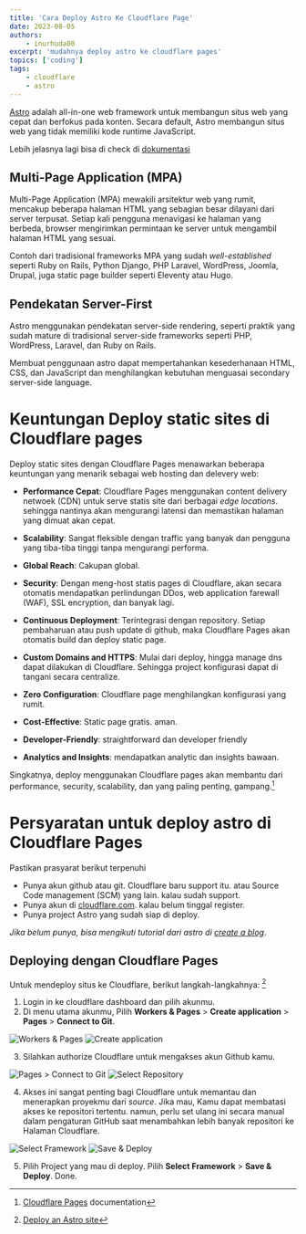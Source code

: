 ```yaml
---
title: 'Cara Deploy Astro Ke Cloudflare Page'
date: 2023-08-05
authors:
    - inurhuda00
excerpt: 'mudahnya deploy astro ke cloudflare pages'
topics: ['coding']
tags:
    - cloudflare
    - astro
---
```


[Astro](http://astro.build) adalah all-in-one web framework untuk membangun situs web yang cepat dan berfokus pada konten. Secara default, Astro membangun situs web yang tidak memiliki kode runtime JavaScript.

Lebih jelasnya lagi bisa di check di [dokumentasi](https://docs.astro.build/en/getting-started/)

## Multi-Page Application (MPA)

Multi-Page Application (MPA) mewakili arsitektur web yang rumit, mencakup beberapa halaman HTML yang sebagian besar dilayani dari server terpusat. Setiap kali pengguna menavigasi ke halaman yang berbeda, browser mengirimkan permintaan ke server untuk mengambil halaman HTML yang sesuai.

Contoh dari tradisional frameworks MPA yang sudah _well-established_ seperti Ruby on Rails, Python Django, PHP Laravel, WordPress, Joomla, Drupal, juga static page builder seperti Eleventy atau Hugo.

## Pendekatan Server-First

Astro menggunakan pendekatan server-side rendering, seperti praktik yang sudah mature di tradisional server-side frameworks seperti PHP, WordPress, Laravel, dan Ruby on Rails.

Membuat penggunaan astro dapat mempertahankan kesederhanaan HTML, CSS, dan JavaScript dan menghilangkan kebutuhan menguasai secondary server-side language.

# Keuntungan Deploy static sites di Cloudflare pages

Deploy static sites dengan Cloudflare Pages menawarkan beberapa keuntungan yang menarik sebagai web hosting dan delevery web:

-   **Performance Cepat**: Cloudflare Pages menggunakan content delivery netwoek (CDN) untuk serve statis site dari berbagai _edge locations_. sehingga nantinya akan mengurangi latensi dan memastikan halaman yang dimuat akan cepat.

-   **Scalability**: Sangat fleksible dengan traffic yang banyak dan pengguna yang tiba-tiba tinggi tanpa mengurangi performa.

-   **Global Reach**: Cakupan global.

-   **Security**: Dengan meng-host statis pages di Cloudflare, akan secara otomatis mendapatkan perlindungan DDos, web application farewall (WAF), SSL encryption, dan banyak lagi.

-   **Continuous Deployment**: Terintegrasi dengan repository. Setiap pembaharuan atau push update di github, maka Cloudflare Pages akan otomatis build dan deploy static page.

-   **Custom Domains and HTTPS**: Mulai dari deploy, hingga manage dns dapat dilakukan di Cloudflare. Sehingga project konfigurasi dapat di tangani secara centralize.

-   **Zero Configuration**: Cloudflare page menghilangkan konfigurasi yang rumit.

-   **Cost-Effective**: Static page gratis. aman.

-   **Developer-Friendly**: straightforward dan developer friendly

-   **Analytics and Insights**: mendapatkan analytic dan insights bawaan.

Singkatnya, deploy menggunakan Cloudflare pages akan membantu dari performance, security, scalability, dan yang paling penting, gampang.[^1]

[^1]: [Cloudflare Pages](https://developers.cloudflare.com/pages/) documentation

# Persyaratan untuk deploy astro di Cloudflare Pages

Pastikan prasyarat berikut terpenuhi

-   Punya akun github atau git. Cloudflare baru support itu. atau Source Code management (SCM) yang lain. kalau sudah support.
-   Punya akun di [cloudflare.com](http://cloudflare.com). kalau belum tinggal register.
-   Punya project Astro yang sudah siap di deploy.

_Jika belum punya, bisa mengikuti tutorial dari astro di [create a blog](https://docs.astro.build/en/tutorial/0-introduction/)_.

## Deploying dengan Cloudflare Pages

Untuk mendeploy situs ke Cloudflare, berikut langkah-langkahnya: [^2]

1. Login in ke cloudflare dashboard dan pilih akunmu.
2. Di menu utama akunmu, Pilih **Workers & Pages** > **Create application** > **Pages** > **Connect to Git**.

![Workers & Pages](@/assets/blog/easy-deploy-astro-static-dengan-cloudflare-page/worker-and-page.png 'Halaman Workers & Pages')
![Create application](@/assets/blog/easy-deploy-astro-static-dengan-cloudflare-page/create-application.png 'Halaman Create application')

3. Silahkan authorize Cloudflare untuk mengakses akun Github kamu.

![Pages > Connect to Git](@/assets/blog/easy-deploy-astro-static-dengan-cloudflare-page/connect-git.png 'Pages > Connect to Git')
![Select Repository](@/assets/blog/easy-deploy-astro-static-dengan-cloudflare-page/select-repository.png 'Select Repository')

4. Akses ini sangat penting bagi Cloudflare untuk memantau dan menerapkan proyekmu dari _source_. Jika mau, Kamu dapat membatasi akses ke repositori tertentu. namun, perlu set ulang ini secara manual dalam pengaturan GitHub saat menambahkan lebih banyak repositori ke Halaman Cloudflare.

![Select Framework](@/assets/blog/easy-deploy-astro-static-dengan-cloudflare-page/select-framework-preset.png 'Select Framework')
![Save & Deploy ](@/assets/blog/easy-deploy-astro-static-dengan-cloudflare-page/save-and-deploy.png 'Save & Deploy ')

5. Pilih Project yang mau di deploy. Pilih **Select Framework** > **Save & Deploy**. Done.

[^2]: [Deploy an Astro site](https://developers.cloudflare.com/pages/framework-guides/deploy-an-astro-site/#use-bindings-in-your-astro-application)
